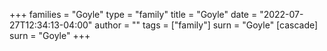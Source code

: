 +++
families = "Goyle"
type = "family"
title = "Goyle"
date = "2022-07-27T12:34:13-04:00"
author = ""
tags = ["family"]
surn = "Goyle"
[cascade]
  surn = "Goyle"
+++
